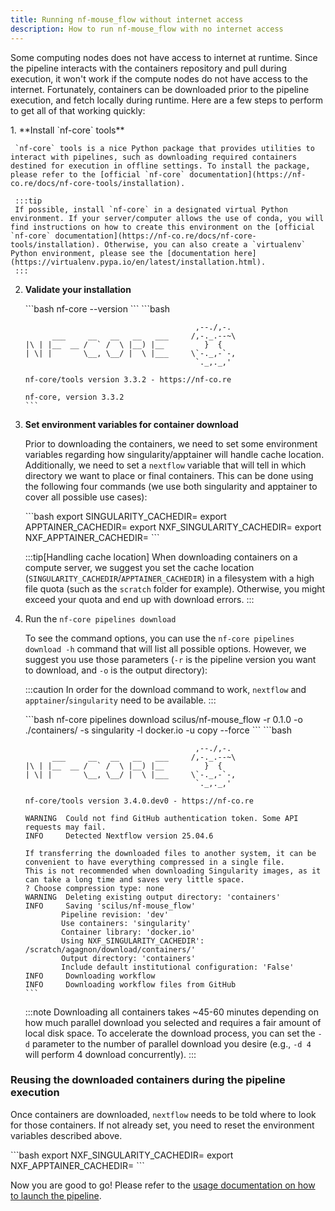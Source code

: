 ```yaml
---
title: Running nf-mouse_flow without internet access
description: How to run nf-mouse_flow with no internet access
---
```



Some computing nodes does not have access to internet at runtime. Since the pipeline interacts with the containers repository and pull during execution, it won't work if the compute nodes do not have access to the internet. Fortunately, containers can be downloaded prior to the pipeline execution, and fetch locally during runtime. Here are a few steps to perform to get all of that working quickly:

<Steps>
  1. **Install `nf-core` tools**

     `nf-core` tools is a nice Python package that provides utilities to interact with pipelines, such as downloading required containers destined for execution in offline settings. To install the package, please refer to the [official `nf-core` documentation](https://nf-co.re/docs/nf-core-tools/installation).

     :::tip
     If possible, install `nf-core` in a designated virtual Python environment. If your server/computer allows the use of conda, you will find instructions on how to create this environment on the [official `nf-core` documentation](https://nf-co.re/docs/nf-core-tools/installation). Otherwise, you can also create a `virtualenv` Python environment, please see the [documentation here](https://virtualenv.pypa.io/en/latest/installation.html).
     :::

  2. **Validate your installation**

     <CommandOutputs>
       <span slot="command">
         ```bash
         nf-core --version
         ```
       </span>

       <span slot="output">
         ```bash


                                               ,--./,-.
               ___     __   __   __   ___     /,-._.--~\ 
         |\ | |__  __ /  ` /  \ |__) |__         }  {
         | \| |       \__, \__/ |  \ |___     \`-._,-`-,
                                               `._,._,'

         nf-core/tools version 3.3.2 - https://nf-co.re

         nf-core, version 3.3.2
         ```
       </span>
     </CommandOutputs>

  3. **Set environment variables for container download**

     Prior to downloading the containers, we need to set some environment variables regarding how singularity/apptainer will handle cache location. Additionally, we need to set a `nextflow` variable that will tell in which directory we want to place or final containers. This can be done using the following four commands (we use both singularity and apptainer to cover all possible use cases):

     <Tabs>
       <TabItem label="Command">
         ```bash
         export SINGULARITY_CACHEDIR=<path/to/cache/location>
         export APPTAINER_CACHEDIR=<path/to/cache/location>
         export NXF_SINGULARITY_CACHEDIR=<path/to/download/location>
         export NXF_APPTAINER_CACHEDIR=<path/to/download/location>
         ```
       </TabItem>
     </Tabs>

     :::tip[Handling cache location]
     When downloading containers on a compute server, we suggest you set the cache location (`SINGULARITY_CACHEDIR`/`APPTAINER_CACHEDIR`) in a filesystem with a high file quota (such as the `scratch` folder for example). Otherwise, you might exceed your quota and end up with download errors.
     :::

  4. Run the `nf-core pipelines download`

     To see the command options, you can use the `nf-core pipelines download -h` command that will list all possible options. However, we suggest you use those parameters (`-r` is the pipeline version you want to download, and `-o` is the output directory):

     :::caution
     In order for the download command to work, `nextflow` and `apptainer`/`singularity` need to be available.
     :::

     <CommandOutputs>
       <span slot="command">
         ```bash
         nf-core pipelines download scilus/nf-mouse_flow -r 0.1.0 -o ./containers/ -s singularity -l docker.io -u copy --force
         ```
       </span>

       <span slot="output">
         ```bash


                                               ,--./,-.
               ___     __   __   __   ___     /,-._.--~\
         |\ | |__  __ /  ` /  \ |__) |__         }  {
         | \| |       \__, \__/ |  \ |___     \`-._,-`-,
                                               `._,._,'

         nf-core/tools version 3.4.0.dev0 - https://nf-co.re

         WARNING  Could not find GitHub authentication token. Some API requests may fail.
         INFO     Detected Nextflow version 25.04.6

         If transferring the downloaded files to another system, it can be convenient to have everything compressed in a single file.
         This is not recommended when downloading Singularity images, as it can take a long time and saves very little space.
         ? Choose compression type: none
         WARNING  Deleting existing output directory: 'containers'
         INFO     Saving 'scilus/nf-mouse_flow'
                 Pipeline revision: 'dev'
                 Use containers: 'singularity'
                 Container library: 'docker.io'
                 Using NXF_SINGULARITY_CACHEDIR': /scratch/agagnon/download/containers/'
                 Output directory: 'containers'
                 Include default institutional configuration: 'False'
         INFO     Downloading workflow
         INFO     Downloading workflow files from GitHub
         ```
       </span>
     </CommandOutputs>

     :::note
     Downloading all containers takes ~45-60 minutes depending on how much parallel download you selected and requires a fair amount of local disk space. To accelerate the download process, you can set the `-d` parameter to the number of parallel download you desire (e.g., `-d 4` will perform 4 download concurrently).
     :::
</Steps>

### **Reusing the downloaded containers during the pipeline execution**

Once containers are downloaded, `nextflow` needs to be told where to look for those containers. If not already set, you need to reset the environment variables described above.

<Tabs>
  <TabItem label="Command">
    ```bash
    export NXF_SINGULARITY_CACHEDIR=<path/to/download/location>
    export NXF_APPTAINER_CACHEDIR=<path/to/download/location>
    ```
  </TabItem>
</Tabs>

Now you are good to go! Please refer to the [usage documentation on how to launch the pipeline](/nf-mouse_flow/0.1.0/guides/usage).